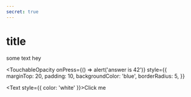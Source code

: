 ```yaml
---
secret: true
---
```


# title

some text hey


<TouchableOpacity
  onPress={() => alert('answer is 42')}
  style={{
    marginTop: 20,
    padding: 10,
    backgroundColor: 'blue',
    borderRadius: 5,
  }}
>
  <Text style={{ color: 'white' }}>Click me</Text>
</TouchableOpacity>
